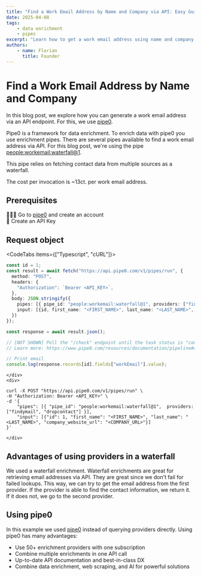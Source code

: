 ```yaml
---
title: "Find a Work Email Address by Name and Company via API: Easy Guide"
date: 2025-04-08
tags:
    - data enrichment
    - pipes
excerpt: "Learn how to get a work email address using name and company info with pipe0 API"
authors:
    - name: Florian
      title: Founder
---
```


# Find a Work Email Address by Name and Company

In this blog post, we explore how you can generate a work email address via an API endpoint.
For this, we use [pipe0](https://pipe0.com).

Pipe0 is a framework for data enrichment. To enrich data with pipe0 you use enrichment pipes.
There are several pipes available to find a work email address via API. For this blog post, we're 
using the pipe [people:workemail:waterfall@1](https://www.pipe0.com/resources/pipe-catalog/people-get-work-email-waterfall/version-1).

This pipe relies on fetching contact data from multiple sources as a waterfall.

The cost per invocation is ~13ct. per work email address.

## Prerequisites

🙆🏼‍♂️ Go to [pipe0](https://pipe0.com) and create an account <br />
🔑 Create an API Key

## Request object

<CodeTabs items={["Typescript", "cURL"]}>
    <div>
```typescript
const id = 1;
const result = await fetch("https://api.pipe0.com/v1/pipes/run", {
  method: "POST",
  headers: {
    "Authorization": `Bearer <API_KEY>`,
  },
  body: JSON.stringify({
    pipes: [{ pipe_id: "people:workemail:waterfall@1", providers: ["findymail", "dropcontact"] }],
    input: [{id, first_name: "<FIRST_NAME>", last_name: "<LAST_NAME>", company_website_url: "<COMPANY_URL>"}]
  })
});

const response = await result.json();

// [NOT SHOWN] Poll the "/check" endpoint until the task status is "completed"
// Learn more: https://www.pipe0.com/resources/documentation/pipeline#async-processing

// Print email
console.log(response.records[id].fields["workEmail"].value);
```
    </div>
    <div>
```shell
curl -X POST "https://api.pipe0.com/v1/pipes/run" \
-H "Authorization: Bearer <API_KEY>" \
-d '{
    "pipes": [{ "pipe_id": "people:workemail:waterfall@1",  providers: ["findymail", "dropcontact"] }],
    "input": [{"id": 1, "first_name": "<FIRST_NAME>", "last_name": "<LAST_NAME>", "company_website_url": "<COMPANY_URL>"}]
}'
```
    </div>
</CodeTabs>

## Advantages of using providers in a waterfall

We used a waterfall enrichment. Waterfall enrichments are great for 
retrieving email addresses via API. They are great since we don't fail for failed lookups. This way, 
we can try to get the email address from the first provider. If the provider is able to find the contact
information, we return it. If it does not, we go to the second provider.

## Using pipe0

In this example we used [pipe0](https://pipe0.com) instead of querying providers directly. Using pipe0 
has many advantages:

- Use 50+ enrichment providers with one subscription
- Combine multiple enrichments in one API call
- Up-to-date API documentation and best-in-class DX
- Combine data enrichment, web scraping, and AI for powerful solutions

<BlogBanner />